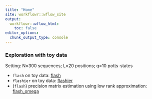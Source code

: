```yaml
---
title: "Home"
site: workflowr::wflow_site
output:
  workflowr::wflow_html:
    toc: false
editor_options:
  chunk_output_type: console
---
```


### Exploration with toy data

Setting: N=300 sequences; L=20 positions; q=10 potts-states

+ `flash` on toy data: [flash](flash.html)
+ `flashier` on toy data: [flashier](flashier.html)
+ (`flash`) precision matrix estimation using low rank approximation: [flash_omega](flash_omega.html)



